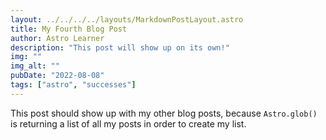 ```yaml
---
layout: ../../../../layouts/MarkdownPostLayout.astro
title: My Fourth Blog Post
author: Astro Learner
description: "This post will show up on its own!"
img: ""
img_alt: ""
pubDate: "2022-08-08"
tags: ["astro", "successes"]
---
```


This post should show up with my other blog posts, because `Astro.glob()` is returning a list of all my posts in order to create my list.
